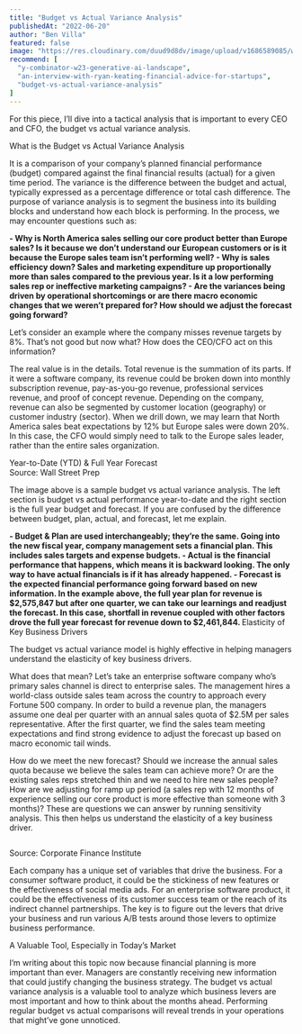 ```yaml
---
title: "Budget vs Actual Variance Analysis"
publishedAt: "2022-06-20"
author: "Ben Villa"
featured: false
image: "https://res.cloudinary.com/duud9d8dv/image/upload/v1686589085/web-app-clones/truewind.ai/budget-vs-actual-variance_nility.jpg"
recommend: [
  "y-combinator-w23-generative-ai-landscape",
  "an-interview-with-ryan-keating-financial-advice-for-startups",
  "budget-vs-actual-variance-analysis"
]
---
```


For this piece, I’ll dive into a tactical analysis that is important to every CEO and CFO, the budget vs actual variance analysis.

<span className="text-xl font-bold italic">
  What is the Budget vs Actual Variance Analysis
</span>

It is a comparison of your company’s planned financial performance (budget) compared against the final financial results (actual) for a given time period. The variance is the difference between the budget and actual, typically expressed as a percentage difference or total cash difference. The purpose of variance analysis is to segment the business into its building blocks and understand how each block is performing. In the process, we may encounter questions such as:

<b>
  - Why is North America sales selling our core product better than Europe
  sales? Is it because we don’t understand our European customers or is it
  because the Europe sales team isn’t performing well? 
  - Why is sales efficiency
  down? Sales and marketing expenditure up proportionally more than sales
  compared to the previous year. Is it a low performing sales rep or ineffective
  marketing campaigns? 
  - Are the variances being driven by operational
  shortcomings or are there macro economic changes that we weren’t prepared for?
  How should we adjust the forecast going forward?
</b>

Let’s consider an example where the company misses revenue targets by 8%. That’s not good but now what? How does the CEO/CFO act on this information?

The real value is in the details. Total revenue is the summation of its parts. If it were a software company, its revenue could be broken down into monthly subscription revenue, pay-as-you-go revenue, professional services revenue, and proof of concept revenue. Depending on the company, revenue can also be segmented by customer location (geography) or customer industry (sector). When we drill down, we may learn that North America sales beat expectations by 12% but Europe sales were down 20%. In this case, the CFO would simply need to talk to the Europe sales leader, rather than the entire sales organization.

<span className="text-xl font-bold italic">
  Year-to-Date (YTD) & Full Year Forecast
</span>
<Image
  src="https://res.cloudinary.com/duud9d8dv/image/upload/v1686937142/web-app-clones/truewind.ai/62afdd6cef1a0b2b063ebe3a_1_DUku0uJNdZWHmOMpQoiPHA_yqosb0.jpg"
  alt=""
  width={500}
  height={500}
  className="rounded-none"
/>
<div className="flex justify-center">Source: Wall Street Prep</div>

The image above is a sample budget vs actual variance analysis. The left section is budget vs actual performance year-to-date and the right section is the full year budget and forecast. If you are confused by the difference between budget, plan, actual, and forecast, let me explain.

<b>
  - Budget & Plan are used interchangeably; they’re the same. Going into the new
  fiscal year, company management sets a financial plan. This includes sales
  targets and expense budgets. - Actual is the financial performance that
  happens, which means it is backward looking. The only way to have actual
  financials is if it has already happened. - Forecast is the expected financial
  performance going forward based on new information. In the example above, the
  full year plan for revenue is $2,575,847 but after one quarter, we can take
  our learnings and readjust the forecast. In this case, shortfall in revenue
  coupled with other factors drove the full year forecast for revenue down to
  $2,461,844.
</b>

<span className="text-xl font-bold italic">
  Elasticity of Key Business Drivers
</span>

The budget vs actual variance model is highly effective in helping managers understand the elasticity of key business drivers.

What does that mean? Let’s take an enterprise software company who’s primary sales channel is direct to enterprise sales. The management hires a world-class outside sales team across the country to approach every Fortune 500 company. In order to build a revenue plan, the managers assume one deal per quarter with an annual sales quota of $2.5M per sales representative. After the first quarter, we find the sales team meeting expectations and find strong evidence to adjust the forecast up based on macro economic tail winds.

How do we meet the new forecast? Should we increase the annual sales quota because we believe the sales team can achieve more? Or are the existing sales reps stretched thin and we need to hire new sales people? How are we adjusting for ramp up period (a sales rep with 12 months of experience selling our core product is more effective than someone with 3 months)? These are questions we can answer by running sensitivity analysis. This then helps us understand the elasticity of a key business driver.

<Image
  src="https://res.cloudinary.com/duud9d8dv/image/upload/v1686937148/web-app-clones/truewind.ai/62afdd6cc5d9c164637ae081_1_Yo8eVWdbxwvsnHA2GQ4SBw_ozeu43.png"
  alt=""
  width={500}
  height={500}
  className="rounded-none"
/>
<div className="flex justify-center">Source: Corporate Finance Institute</div>

Each company has a unique set of variables that drive the business. For a consumer software product, it could be the stickiness of new features or the effectiveness of social media ads. For an enterprise software product, it could be the effectiveness of its customer success team or the reach of its indirect channel partnerships. The key is to figure out the levers that drive your business and run various A/B tests around those levers to optimize business performance.

<span className="text-xl font-bold italic">
  A Valuable Tool, Especially in Today’s Market
</span>

I’m writing about this topic now because financial planning is more important than ever. Managers are constantly receiving new information that could justify changing the business strategy. The budget vs actual variance analysis is a valuable tool to analyze which business levers are most important and how to think about the months ahead. Performing regular budget vs actual comparisons will reveal trends in your operations that might’ve gone unnoticed.
